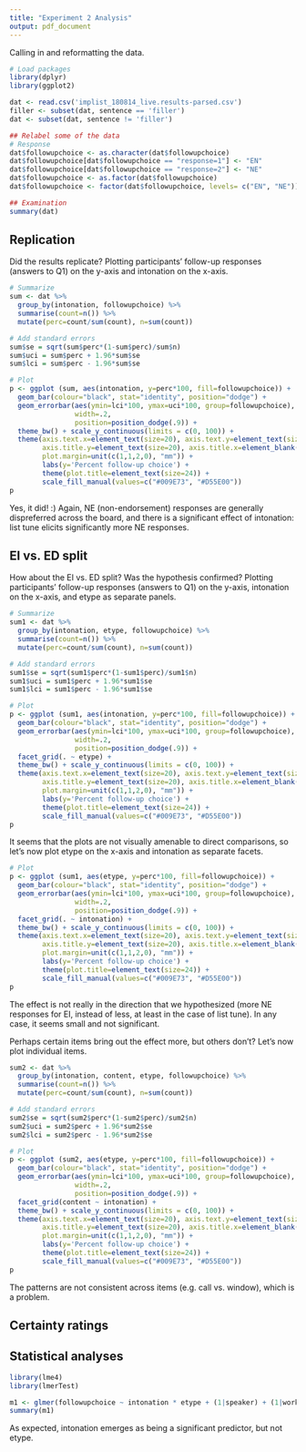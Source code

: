 ```yaml
---
title: "Experiment 2 Analysis"
output: pdf_document
---
```


Calling in and reformatting the data.

```r
# Load packages
library(dplyr)
library(ggplot2)

dat <- read.csv('implist_180814_live.results-parsed.csv') 
filler <- subset(dat, sentence == 'filler')
dat <- subset(dat, sentence != 'filler')

## Relabel some of the data
# Response
dat$followupchoice <- as.character(dat$followupchoice)
dat$followupchoice[dat$followupchoice == "response=1"] <- "EN"
dat$followupchoice[dat$followupchoice == "response=2"] <- "NE"
dat$followupchoice <- as.factor(dat$followupchoice)
dat$followupchoice <- factor(dat$followupchoice, levels= c("EN", "NE"))

## Examination
summary(dat)
```

## Replication

Did the results replicate?
Plotting participants' follow-up responses (answers to Q1) on the y-axis and intonation on the x-axis.

```r
# Summarize 
sum <- dat %>% 
  group_by(intonation, followupchoice) %>% 
  summarise(count=n()) %>% 
  mutate(perc=count/sum(count), n=sum(count))

# Add standard errors
sum$se = sqrt(sum$perc*(1-sum$perc)/sum$n)
sum$uci = sum$perc + 1.96*sum$se
sum$lci = sum$perc - 1.96*sum$se

# Plot
p <- ggplot (sum, aes(intonation, y=perc*100, fill=followupchoice)) +
  geom_bar(colour="black", stat="identity", position="dodge") +
  geom_errorbar(aes(ymin=lci*100, ymax=uci*100, group=followupchoice),
                width=.2,
                position=position_dodge(.9)) +
  theme_bw() + scale_y_continuous(limits = c(0, 100)) +
  theme(axis.text.x=element_text(size=20), axis.text.y=element_text(size=20), 
        axis.title.y=element_text(size=20), axis.title.x=element_blank(), 
        plot.margin=unit(c(1,1,2,0), "mm")) + 
        labs(y='Percent follow-up choice') + 
        theme(plot.title=element_text(size=24)) + 
        scale_fill_manual(values=c("#009E73", "#D55E00"))
p 
```

Yes, it did! :)
Again, NE (non-endorsement) responses are generally dispreferred across the board, and there is a significant effect of intonation: list tune elicits significantly more NE responses.

## EI vs. ED split 

How about the EI vs. ED split? Was the hypothesis confirmed? Plotting participants' follow-up responses (answers to Q1) on the y-axis, intonation on the x-axis, and etype as separate panels.

```r
# Summarize
sum1 <- dat %>% 
  group_by(intonation, etype, followupchoice) %>% 
  summarise(count=n()) %>% 
  mutate(perc=count/sum(count), n=sum(count))

# Add standard errors
sum1$se = sqrt(sum1$perc*(1-sum1$perc)/sum1$n)
sum1$uci = sum1$perc + 1.96*sum1$se
sum1$lci = sum1$perc - 1.96*sum1$se

# Plot
p <- ggplot (sum1, aes(intonation, y=perc*100, fill=followupchoice)) +
  geom_bar(colour="black", stat="identity", position="dodge") +
  geom_errorbar(aes(ymin=lci*100, ymax=uci*100, group=followupchoice),
                width=.2,
                position=position_dodge(.9)) +
  facet_grid(. ~ etype) +
  theme_bw() + scale_y_continuous(limits = c(0, 100)) +
  theme(axis.text.x=element_text(size=20), axis.text.y=element_text(size=20), 
        axis.title.y=element_text(size=20), axis.title.x=element_blank(), 
        plot.margin=unit(c(1,1,2,0), "mm")) + 
        labs(y='Percent follow-up choice') + 
        theme(plot.title=element_text(size=24)) + 
        scale_fill_manual(values=c("#009E73", "#D55E00"))
p 
```


It seems that the plots are not visually amenable to direct comparisons, so let's now plot etype on the x-axis and intonation as separate facets.

```r
# Plot
p <- ggplot (sum1, aes(etype, y=perc*100, fill=followupchoice)) +
  geom_bar(colour="black", stat="identity", position="dodge") +
  geom_errorbar(aes(ymin=lci*100, ymax=uci*100, group=followupchoice),
                width=.2,
                position=position_dodge(.9)) +
  facet_grid(. ~ intonation) +
  theme_bw() + scale_y_continuous(limits = c(0, 100)) +
  theme(axis.text.x=element_text(size=20), axis.text.y=element_text(size=20), 
        axis.title.y=element_text(size=20), axis.title.x=element_blank(), 
        plot.margin=unit(c(1,1,2,0), "mm")) + 
        labs(y='Percent follow-up choice') + 
        theme(plot.title=element_text(size=24)) + 
        scale_fill_manual(values=c("#009E73", "#D55E00"))
p 
```

The effect is not really in the direction that we hypothesized (more NE responses for EI, instead of less, at least in the case of list tune). In any case, it seems small and not significant.

Perhaps certain items bring out the effect more, but others don't? Let's now plot individual items.

```r
sum2 <- dat %>% 
  group_by(intonation, content, etype, followupchoice) %>% 
  summarise(count=n()) %>% 
  mutate(perc=count/sum(count), n=sum(count))

# Add standard errors
sum2$se = sqrt(sum2$perc*(1-sum2$perc)/sum2$n)
sum2$uci = sum2$perc + 1.96*sum2$se
sum2$lci = sum2$perc - 1.96*sum2$se

# Plot
p <- ggplot (sum2, aes(etype, y=perc*100, fill=followupchoice)) +
  geom_bar(colour="black", stat="identity", position="dodge") +
  geom_errorbar(aes(ymin=lci*100, ymax=uci*100, group=followupchoice),
                width=.2,
                position=position_dodge(.9)) +
  facet_grid(content ~ intonation) +
  theme_bw() + scale_y_continuous(limits = c(0, 100)) +
  theme(axis.text.x=element_text(size=20), axis.text.y=element_text(size=20), 
        axis.title.y=element_text(size=20), axis.title.x=element_blank(), 
        plot.margin=unit(c(1,1,2,0), "mm")) + 
        labs(y='Percent follow-up choice') + 
        theme(plot.title=element_text(size=24)) + 
        scale_fill_manual(values=c("#009E73", "#D55E00"))
p 
```

The patterns are not consistent across items (e.g. call vs. window), which is a problem.

## Certainty ratings

## Statistical analyses

```r
library(lme4)
library(lmerTest)

m1 <- glmer(followupchoice ~ intonation * etype + (1|speaker) + (1|workerid), data = dat, family = "binomial")
summary(m1)
```

As expected, intonation emerges as being a significant predictor, but not etype.
